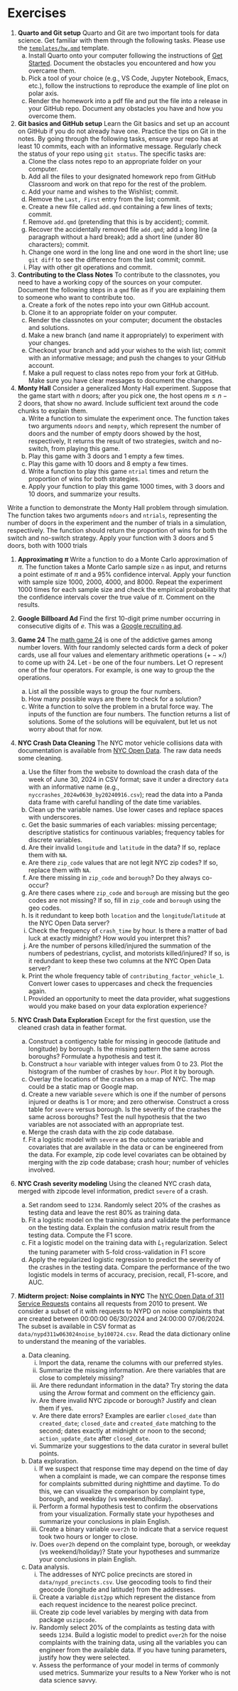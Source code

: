 # Exercises {#sec-ex}

1. **Quarto and Git setup**
  Quarto and Git are two important tools for data science. Get
  familiar with them through the following tasks. Please use
  the [`templates/hw.qmd`](https://github.com/statds/ids-f24/blob/main/templates/hw.qmd)
  template.
    a.  Install Quarto onto your computer following the instructions
    of [Get Started](https://quarto.org/docs/get-started/). Document
    the obstacles you encountered and how you overcame them.
    a.  Pick a tool of your choice (e.g., VS Code, Jupyter Notebook,
    Emacs, etc.), follow the instructions to reproduce the example
    of line plot on polar axis.
    a.  Render the homework into a pdf file and put the file into
    a release in your GitHub repo. Document any obstacles you have
    and how you overcome them.
    

1. **Git basics and GitHub setup**
  Learn the Git basics and set up an account on GitHub if you do not
  already have one. Practice the tips on Git in the notes. By going
  through the following tasks, ensure your repo has at least 10
  commits, each with an informative message. Regularly check the
  status of your repo using `git status`. The specific tasks are:
    a.  Clone the class notes repo to an appropriate folder on your computer.
    a.  Add all the files to your designated homework repo from
    GitHub Classroom and work on that repo for the rest of the problem.
    a.  Add your name and wishes to the Wishlist; commit.
    a.  Remove the `Last, First` entry from the list; commit.
    a.  Create a new file called `add.qmd` containing a few lines of
    texts; commit.
    a.  Remove `add.qmd` (pretending that this is by accident); commit.
    a.  Recover the accidentally removed file `add.qmd`; add a long line
  (a paragraph without a hard break); add a short line (under 80
  characters); commit.
    a.  Change one word in the long line and one word in the short
  line; use `git diff` to see the difference from the last commit;
  commit.
    a.  Play with other git operations and commit.

1. **Contributing to the Class Notes**
  To contribute to the classnotes, you need to have a working
  copy of the sources on your computer. Document the following
  steps in a `qmd` file as if you are explaining them to someone
  who want to contribute too.
    a.  Create a fork of the notes repo into your own GitHub account.
    a.  Clone it to an appropriate folder on your computer.
    a.  Render the classnotes on your computer; document the obstacles
    and solutions.
    a.  Make a new branch (and name it appropriately) to experiment
    with your changes.
    a.  Checkout your branch and add your wishes to the wish list; 
    commit with an informative message; and
    push the changes to your GitHub account.
    a.  Make a pull request to class notes repo from your fork at
    GitHub. Make sure you have clear messages to document the changes.

1. **Monty Hall**
   Consider a generalized Monty Hall experiment. Suppose that the game
   start with $n$ doors; after you pick one, the host opens
   $m \le n - 2$ doors, that show no award.  Include sufficient text
   around the code chunks to explain them.
    a.  Write a function to simulate the experiment once. The function
   takes two arguments `ndoors` and `nempty`, which represent the
   number of doors and the number of empty doors showed by the host,
   respectively, It returns the result of two strategies, switch and
   no-switch, from playing this game. 
    a.  Play this game with 3 doors and 1 empty a few times.
	a.  Play this game with 10 doors and 8 empty a few times.
	a.  Write a function to play this game `ntrial` times and return
   the proportion of wins for both strategies.
    a.  Apply your function to play this game 1000 times, with 3 doors
   and 10 doors, and summarize your results.
   

Write a function to demonstrate the Monty Hall problem through
   simulation. The function takes two arguments `ndoors` and
   `ntrials`, representing the number of doors in the experiment and
   the number of trials in a simulation, respectively. The function
   should return the proportion of wins for both the switch and
   no-switch strategy. Apply your function with 3 doors and 5 doors,
   both with 1000 trials

1.  **Approximating $\pi$**
   Write a function to do a Monte Carlo approximation of $\pi$. The
   function takes a Monte Carlo sample size `n` as input, and returns
   a point estimate of $\pi$ and a 95% confidence interval. Apply your
   function with sample size 1000, 2000, 4000, and 8000. Repeat the experiment 
   1000 times for each sample size and check the empirical probability that the
   confidence intervals cover the true value of $\pi$. Comment on
   the results.

1.  **Google Billboard Ad**
   Find the first 10-digit prime number occurring in consecutive
   digits of $e$. This was a [Google recruiting
   ad](http://mathworld.wolfram.com/news/2004-10-13/google/).

1. **Game 24**
   The [math game 24](http://en.wikipedia.org/wiki/24_Game) is one of the
   addictive games among number lovers. With four randomly selected cards form
   a deck of poker cards, use all four values and elementary arithmetic
   operations ($+-\times /$) to come up with 24. Let $\square$ be one of
   the four numbers. Let $\bigcirc$ represent one of the four operators.
   For example, 
   \begin{equation*}
    (\square \bigcirc \square) \bigcirc (\square \bigcirc \square)
   \end{equation*}
   is one way to group the the operations.
   a.  List all the possible ways to group the four numbers.
   a.  How many possible ways are there to check for a solution?
   a.  Write a function to solve the problem in a brutal force way. The
   inputs of the function are four numbers. The function returns a list
   of solutions. Some of the solutions will be equivalent, but let us
   not worry about that for now.

1. **NYC Crash Data Cleaning**
   The NYC motor vehicle collisions data with documentation is available from
   [NYC Open
   Data](https://data.cityofnewyork.us/Public-Safety/Motor-Vehicle-Collisions-Crashes/h9gi-nx95).
   The raw data needs some cleaning.
    a.  Use the filter from the website to download the crash
    data of the week of June 30, 2024 in CSV format;
    save it under a directory `data` with an informative
    name (e.g., `nyccrashes_2024w0630_by20240916.csv`);
    read the data into a Panda data frame with careful
    handling of the date time variables.
    a.  Clean up the variable names. Use lower cases and replace
    spaces with underscores.
    a.  Get the basic summaries of each variables:
    missing percentage; descriptive statistics for continuous variables;
    frequency tables for discrete variables.
    a.  Are their invalid `longitude` and `latitude` in the data?
    If so, replace them with `NA`.
    a.  Are there `zip_code` values that are not legit NYC zip codes?
    If so, replace them with `NA`.
    a.  Are there missing in `zip_code` and `borough`? Do they
    always co-occur?
    a.  Are there cases where `zip_code` and `borough` are missing
    but the geo codes are not missing? If so, fill in `zip_code`
    and `borough` using the geo codes.
    a.  Is it redundant to keep both `location` and the
    `longitude`/`latitude` at the NYC Open Data server?
    a.  Check the frequency of `crash_time` by hour. Is there a matter
    of bad luck at exactly midnight? How would you interpret this?
    a.  Are the number of persons killed/injured the summation of
    the numbers of pedestrians, cyclist, and motorists killed/injured?
    If so, is it redundant to keep these two columns at the NYC
    Open Data server?
    a.  Print the whole frequency table of
    `contributing_factor_vehicle_1`. 
    Convert lower cases to uppercases and check the frequencies again.
    a.  Provided an opportunity to meet the data provider, what
    suggestions would you make based on your data exploration
    experience?

1. **NYC Crash Data Exploration** Except for the first question, use
   the cleaned crash data in feather format.
    a.  Construct a contigency table for missing in geocode (latitude and
     longitude) by borough. Is the missing pattern the same across boroughs?
     Formulate a hypothesis and test it. 
    a.  Construct a `hour` variable with integer values from 0 to 23. Plot the
     histogram of the number of crashes by `hour`. Plot it by borough.
    a.  Overlay the locations of the crashes on a map of NYC. The map could be a
     static map or Google map.
    a.  Create a new variable `severe` which is one if the number of persons
     injured or deaths is 1 or more; and zero otherwise. Construct a cross
     table for `severe` versus borough. Is the severity of the crashes the
     same across boroughs? Test the null hypothesis that the two variables
     are not associated with an appropriate test.
    a.  Merge the crash data with the zip code database.
    a.  Fit a logistic model with `severe` as the outcome variable and covariates
     that are available in the data or can be engineered from the data. For
     example, zip code level covariates can be obtained by merging with the
     zip code database; crash hour; number of vehicles involved.

1. **NYC Crash severity modeling**
   Using the cleaned NYC crash data, merged with zipcode level
   information, predict `severe` of a crash.
    a.  Set random seed to `1234`. Randomly select 20% of the
       crashes as testing data and leave the rest 80% as training
       data.
    a.  Fit a logistic model on the training data and validate the
       performance on the testing data. Explain the confusion matrix
       result from the testing data. Compute the F1 score.
    a.  Fit a logistic model on the training data with $L_1$
       regularization. Select the tuning parameter with 5-fold
       cross-validation in F1 score
	a.  Apply the regularized logistic regression to predict the
       severity of the crashes in the testing data. Compare the
	   performance of the two logistic models in terms of accuracy, 
	   precision, recall, F1-score, and AUC.


1. **Midterm project: Noise complaints in NYC**
   The [NYC Open Data of 311 Service Requests](https://data.cityofnewyork.us/Social-Services/311-Service-Requests-from-2010-to-Present/erm2-nwe9) contains
   all requests from 2010 to present. We consider a subset of it with
   requests to NYPD on noise complaints that are created between
   00:00:00 06/30/2024 and 24:00:00 07/06/2024. The subset is
   available in CSV format as
   `data/nypd311w063024noise_by100724.csv`. 
   Read the data dictionary online to understand the meaning of the
   variables.
    a.  Data cleaning.
        i.  Import the data, rename the columns with our preferred styles.
        i.   Summarize the missing information. Are there variables that
       are close to completely missing? 
        i.  Are there redundant information in the data? Try storing the
          data using the Arrow format and comment on the efficiency
          gain.
        i.  Are there invalid NYC zipcode or borough? Justify and clean
          them if yes.
        i.  Are there date errors? Examples are earlier `closed_date`
          than `created_date`; `closed_date` and `created_date`
          matching to the second; dates exactly at midnight or noon to
          the second; `action_update_date` after `closed_date`.
        i.  Summarize your suggestions to the data curator in several
          bullet points.
    a.  Data exploration.
        i.  If we suspect that response time may depend on the time of
          day when a complaint is made, we can compare the response
          times for complaints submitted during nighttime and
          daytime. To do this, we can visualize the comparison by
          complaint type, borough, and weekday (vs weekend/holiday).
        i.  Perform a formal hypothesis test to confirm the observations
          from your visualization. Formally state your hypotheses and
          summarize your conclusions in plain English.
        i.  Create a binary variable `over2h` to indicate that a service
          request took two hours or longer to close. 
        i. Does `over2h`
          depend on the complaint type, borough, or weekday (vs
          weekend/holiday)? State your hypotheses and summarize your
          conclusions in plain English.
    a.  Data analysis.
        i.  The addresses of NYC police precincts are stored in
       `data/nypd_precincts.csv`. Use geocoding tools to find their
       geocode (longitude and latitude) from the addresses.
        i.  Create a variable `dist2pp` which represent the distance
       from each request incidence to the nearest police precinct. 
        i.  Create zip code level variables by merging with data from
          package `uszipcode`.
        i.  Randomly select 20% of the complaints as testing data with
          seeds `1234`. Build a logistic model to predict `over2h` for
          the noise complaints with the training data, using all the
          variables you can engineer from the available data. If you
          have tuning parameters, justify how they were selected.
        i.  Assess the performance of your model in terms of commonly
          used metrics. Summarize your results to a New Yorker who is
          not data science savvy.



